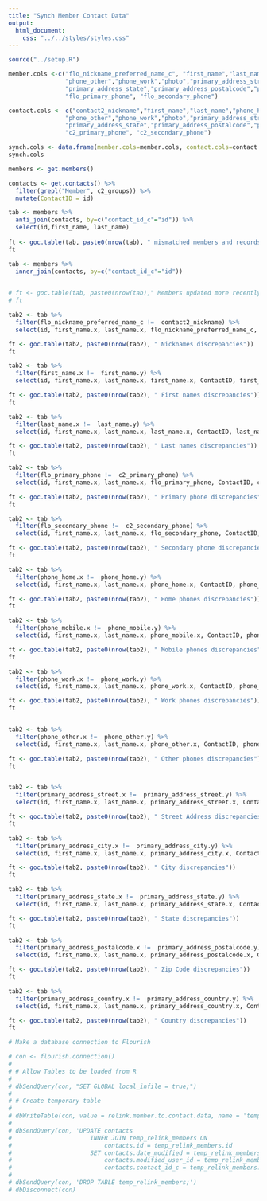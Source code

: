 ```yaml
---
title: "Synch Member Contact Data"
output:
  html_document:
    css: "../../styles/styles.css"
---
```

```r
source("../setup.R")
```
```r

member.cols <-c("flo_nickname_preferred_name_c", "first_name","last_name","phone_home","phone_mobile",
                "phone_other","phone_work","photo","primary_address_street","primary_address_city",
                "primary_address_state","primary_address_postalcode","primary_address_country",
                "flo_primary_phone", "flo_secondary_phone")

contact.cols <- c("contact2_nickname","first_name","last_name","phone_home","phone_mobile",
                "phone_other","phone_work","photo","primary_address_street","primary_address_city",
                "primary_address_state","primary_address_postalcode","primary_address_country",
                "c2_primary_phone", "c2_secondary_phone")

synch.cols <- data.frame(member.cols=member.cols, contact.cols=contact.cols)
synch.cols

members <- get.members()

contacts <- get.contacts() %>%
  filter(grepl("Member", c2_groups)) %>%
  mutate(ContactID = id)

tab <- members %>%
  anti_join(contacts, by=c("contact_id_c"="id")) %>%
  select(id,first_name, last_name)
 
ft <- goc.table(tab, paste0(nrow(tab), " mismatched members and records"))
ft
```
``` r
tab <- members %>%
  inner_join(contacts, by=c("contact_id_c"="id"))

  
# ft <- goc.table(tab, paste0(nrow(tab)," Members updated more recently than corresponding contact"))
# ft

tab2 <- tab %>%
  filter(flo_nickname_preferred_name_c !=  contact2_nickname) %>%
  select(id, first_name.x, last_name.x, flo_nickname_preferred_name_c, ContactID, contact2_nickname)

ft <- goc.table(tab2, paste0(nrow(tab2), " Nicknames discrepancies"))
ft

tab2 <- tab %>%
  filter(first_name.x !=  first_name.y) %>%
  select(id, first_name.x, last_name.x, first_name.x, ContactID, first_name.y)

ft <- goc.table(tab2, paste0(nrow(tab2), " First names discrepancies"))
ft

tab2 <- tab %>%
  filter(last_name.x !=  last_name.y) %>%
  select(id, first_name.x, last_name.x, last_name.x, ContactID, last_name.y)

ft <- goc.table(tab2, paste0(nrow(tab2), " Last names discrepancies"))
ft

tab2 <- tab %>%
  filter(flo_primary_phone !=  c2_primary_phone) %>%
  select(id, first_name.x, last_name.x, flo_primary_phone, ContactID, c2_primary_phone)

ft <- goc.table(tab2, paste0(nrow(tab2), " Primary phone discrepancies"))
ft

tab2 <- tab %>%
  filter(flo_secondary_phone !=  c2_secondary_phone) %>%
  select(id, first_name.x, last_name.x, flo_secondary_phone, ContactID, c2_secondary_phone)

ft <- goc.table(tab2, paste0(nrow(tab2), " Secondary phone discrepancies"))
ft

tab2 <- tab %>%
  filter(phone_home.x !=  phone_home.y) %>%
  select(id, first_name.x, last_name.x, phone_home.x, ContactID, phone_home.y)

ft <- goc.table(tab2, paste0(nrow(tab2), " Home phones discrepancies"))
ft

tab2 <- tab %>%
  filter(phone_mobile.x !=  phone_mobile.y) %>%
  select(id, first_name.x, last_name.x, phone_mobile.x, ContactID, phone_mobile.y)

ft <- goc.table(tab2, paste0(nrow(tab2), " Mobile phones discrepancies"))
ft

tab2 <- tab %>%
  filter(phone_work.x !=  phone_work.y) %>%
  select(id, first_name.x, last_name.x, phone_work.x, ContactID, phone_work.y)

ft <- goc.table(tab2, paste0(nrow(tab2), " Work phones discrepancies"))
ft


tab2 <- tab %>%
  filter(phone_other.x !=  phone_other.y) %>%
  select(id, first_name.x, last_name.x, phone_other.x, ContactID, phone_other.y)

ft <- goc.table(tab2, paste0(nrow(tab2), " Other phones discrepancies"))
ft


tab2 <- tab %>%
  filter(primary_address_street.x !=  primary_address_street.y) %>%
  select(id, first_name.x, last_name.x, primary_address_street.x, ContactID, primary_address_street.y)

ft <- goc.table(tab2, paste0(nrow(tab2), " Street Address discrepancies"))
ft

tab2 <- tab %>%
  filter(primary_address_city.x !=  primary_address_city.y) %>%
  select(id, first_name.x, last_name.x, primary_address_city.x, ContactID, primary_address_city.y)

ft <- goc.table(tab2, paste0(nrow(tab2), " City discrepancies"))
ft

tab2 <- tab %>%
  filter(primary_address_state.x !=  primary_address_state.y) %>%
  select(id, first_name.x, last_name.x, primary_address_state.x, ContactID, primary_address_state.y)

ft <- goc.table(tab2, paste0(nrow(tab2), " State discrepancies"))
ft

tab2 <- tab %>%
  filter(primary_address_postalcode.x !=  primary_address_postalcode.y) %>%
  select(id, first_name.x, last_name.x, primary_address_postalcode.x, ContactID, primary_address_postalcode.y)

ft <- goc.table(tab2, paste0(nrow(tab2), " Zip Code discrepancies"))
ft

tab2 <- tab %>%
  filter(primary_address_country.x !=  primary_address_country.y) %>%
  select(id, first_name.x, last_name.x, primary_address_country.x, ContactID, primary_address_country.y)

ft <- goc.table(tab2, paste0(nrow(tab2), " Country discrepancies"))
ft

```
``` r
# Make a database connection to Flourish

# con <- flourish.connection()
# 
# # Allow Tables to be loaded from R
# 
# dbSendQuery(con, "SET GLOBAL local_infile = true;")
# 
# # Create temporary table
# 
# dbWriteTable(con, value = relink.member.to.contact.data, name = 'temp_relink_members', append = F, row.names = F)
# 
# dbSendQuery(con, 'UPDATE contacts
#                      INNER JOIN temp_relink_members ON
#                          contacts.id = temp_relink_members.id
#                      SET contacts.date_modified = temp_relink_members.date_modified,
#                          contacts.modified_user_id = temp_relink_members.modified_user_id,
#                          contacts.contact_id_c = temp_relink_members.contact_id_c;')
# 
# dbSendQuery(con, 'DROP TABLE temp_relink_members;')
# dbDisconnect(con)
```
